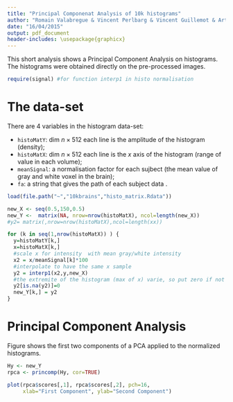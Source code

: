 ```yaml
---
title: "Principal Componenat Analysis of 10k histograms"
author: "Romain Valabregue & Vincent Perlbarg & Vincent Guillemot & Arthur Tenenhaus"
date: "16/04/2015"
output: pdf_document
header-includes: \usepackage{graphicx}
---
```


This short analysis shows a Principal Component Analysis on histograms.
The histograms were obtained directly on the pre-processed images.

```r
require(signal) #for function interp1 in histo normalisation
```

# The data-set

There are 4 variables in the histogram data-set:

 * `histoMatY`: dim $n \times 512$ each line is the amplitude of the histogram (density);
 * `histoMatX`: dim $n \times 512$ each line is the $x$ axis of the histogram (range of value in each volume);
 * `meanSignal`: a normalisation factor for each sujbect (the mean value of gray and white voxel in the brain);
 * `fa`: a string that gives the path of each subject data .

```r
load(file.path("~","10kbrains","histo_matrix.Rdata"))
```


```r
new_X <- seq(0.5,150,0.5)
new_Y <-  matrix(NA, nrow=nrow(histoMatX), ncol=length(new_X))
#y2= matrix(,nrow=nrow(histoMatX),ncol=length(xx))

for (k in seq(1,nrow(histoMatX)) ) {
  y=histoMatY[k,]
  x=histoMatX[k,]
  #scale x for intensity  with mean gray/white intensity
  x2 = x/meanSignal[k]*100  
  #interpolate to have the same x sample
  y2 = interp1(x2,y,new_X)    
  #the extremite of the histogram (max of x) varie, so put zero if not defined
  y2[is.na(y2)]=0    
  new_Y[k,] = y2    
}
```

# Principal Component Analysis


Figure \ref{fig:plotpca} shows the first two components of a PCA applied to the normalized histograms.

```r
Hy <- new_Y
rpca <- princomp(Hy, cor=TRUE)
```

```r
plot(rpca$scores[,1], rpca$scores[,2], pch=16, 
     xlab="First Component", ylab="Second Component")
```

